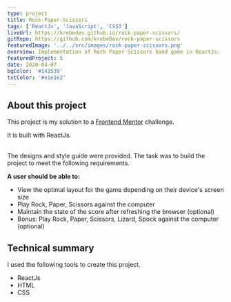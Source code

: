 ```yaml
---
type: project
title: Rock-Paper-Scissors
tags: ['ReactJs', 'JavaScript', 'CSS3']
liveUrl: https://krebedev.github.io/rock-paper-scissors/
gitRepo: https://github.com/krebeDev/rock-paper-scissors
featuredImage: '../../src/images/rock-paper-scissors.png'
overview: Implementation of Rock Paper Scissors hand game in ReactJs.
featuredProject: 5
date: 2020-04-07
bgColor: '#141539'
txtColor: '#e1e1e2'
---
```


## About this project

This project is my solution to a [Frontend Mentor](https://www.frontendmentor.io/challenges/rock-paper-scissors-game-pTgwgvgH) challenge.

It is built with ReactJs.

<br />
The designs and style guide were provided. The task was to build the project to meet
the following requirements.

<br />

**A user should be able to:**

- View the optimal layout for the game depending on their device's screen size
- Play Rock, Paper, Scissors against the computer
- Maintain the state of the score after refreshing the browser (optional)
- Bonus: Play Rock, Paper, Scissors, Lizard, Spock against the computer (optional)

## Technical summary

I used the following tools to create this project.

- ReactJs
- HTML
- CSS
